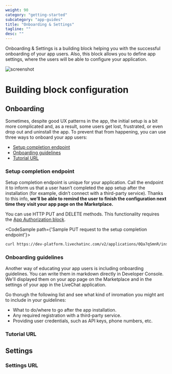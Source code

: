```yaml
---
weight: 90
category: "getting-started"
subcategory: "app-guides"
title: "Onboarding & Settings"
tagline: ""
desc: ""
---
```


Onboarding & Settings is a building block helping you with the successful onboarding of your app users. Also, this block allows you to define app settings, where the users will be able to configure your application.

![screenshot]()

# Building block configuration

## Onboarding

Sometimes, despite good UX patterns in the app, the initial setup is a bit more complicated and, as a result, some users get lost, frustrated, or even drop out and uninstall the app. To prevent that from happening, you can use three ways to onboard your app users:

- [Setup completion endpoint](#setup-completion-endpoint)
- [Onboarding guidelines](#onboarding-guidelines)
- [Tutorial URL](#tutorial-url)

### Setup completion endpoint

Setup completion endpoint is unique for your application. Call the endpoint it to inform us that a user hasn’t completed the app setup after the installation (for example, didn’t connect with a third-party service). Thanks to this info, **we’ll be able to remind the user to finish the configuration next time they visit your app page on the Marketplace.**

You can use HTTP PUT and DELETE methods. This functionality requires the [App Authorization block](/getting-started/app-guides/app-authorization).

<CodeSample path={'Sample PUT request to the setup completion endpoint'}>

```bash
curl https://dev-platform.livechatinc.com/v2/applications/0Qa7qSmnR/instance/setup
```

</CodeSample>

### Onboarding guidelines

Another way of educating your app users is including onboarding guidelines. You can write them in markdown directly in Developer Console. We'll displayed them on your app page on the Marketplace and in the settings of your app in the LiveChat application.

Go thorugh the following list and see what kind of inromation you might ant to include in your guidelines:

- What to do/where to go after the app installation.
- Any required registration with a third-party service.
- Providing user credentials, such as API keys, phone numbers, etc.

### Tutorial URL

## Settings

### Settings URL
